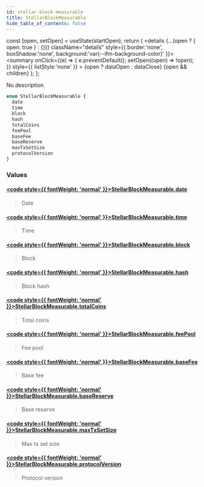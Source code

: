 ```yaml
---
id: stellar-block-measurable
title: StellarBlockMeasurable
hide_table_of_contents: false
---
```







  const [open, setOpen] = useState(startOpen);
  return (
    <details {...(open ? { open: true } : {})} className="details" style={{ border:'none', boxShadow:'none', background:'var(--ifm-background-color)' }}>
      <summary
        onClick={(e) => {
          e.preventDefault();
          setOpen((open) => !open);
        }}
        style={{ listStyle:'none' }}
      >
      {open ? dataOpen : dataClose}
      </summary>
      {open && children}
    </details>
  );
};








No description


```graphql
enum StellarBlockMeasurable {
  date
  time
  block
  hash
  totalCoins
  feePool
  baseFee
  baseReserve
  maxTxSetSize
  protocolVersion
}
```




### Values

#### [<code style={{ fontWeight: 'normal' }}>StellarBlockMeasurable.<b>date</b></code>](#)  
> 
> 
> Date
> 

#### [<code style={{ fontWeight: 'normal' }}>StellarBlockMeasurable.<b>time</b></code>](#)  
> 
> 
> Time
> 

#### [<code style={{ fontWeight: 'normal' }}>StellarBlockMeasurable.<b>block</b></code>](#)  
> 
> 
> Block
> 

#### [<code style={{ fontWeight: 'normal' }}>StellarBlockMeasurable.<b>hash</b></code>](#)  
> 
> 
> Block hash
> 

#### [<code style={{ fontWeight: 'normal' }}>StellarBlockMeasurable.<b>totalCoins</b></code>](#)  
> 
> 
> Total coins
> 

#### [<code style={{ fontWeight: 'normal' }}>StellarBlockMeasurable.<b>feePool</b></code>](#)  
> 
> 
> Fee pool
> 

#### [<code style={{ fontWeight: 'normal' }}>StellarBlockMeasurable.<b>baseFee</b></code>](#)  
> 
> 
> Base fee
> 

#### [<code style={{ fontWeight: 'normal' }}>StellarBlockMeasurable.<b>baseReserve</b></code>](#)  
> 
> 
> Base reserve
> 

#### [<code style={{ fontWeight: 'normal' }}>StellarBlockMeasurable.<b>maxTxSetSize</b></code>](#)  
> 
> 
> Max tx set size
> 

#### [<code style={{ fontWeight: 'normal' }}>StellarBlockMeasurable.<b>protocolVersion</b></code>](#)  
> 
> 
> Protocol version
> 



